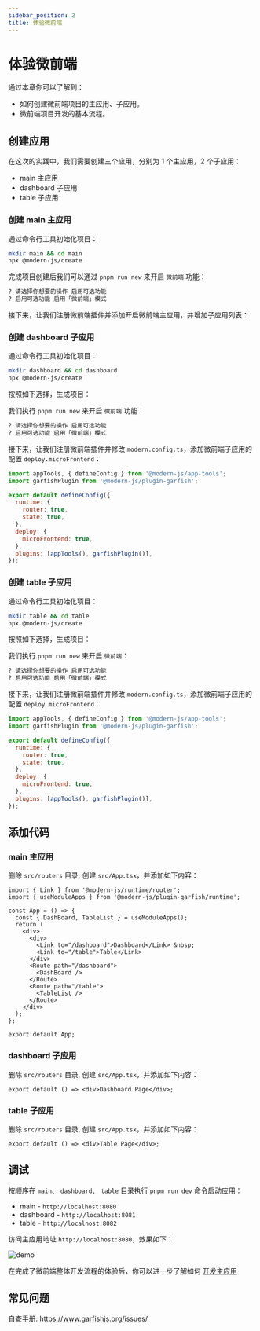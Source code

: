 ```yaml
---
sidebar_position: 2
title: 体验微前端
---
```

# 体验微前端

通过本章你可以了解到：

- 如何创建微前端项目的主应用、子应用。
- 微前端项目开发的基本流程。

## 创建应用

在这次的实践中，我们需要创建三个应用，分别为 1 个主应用，2 个子应用：

- main 主应用
- dashboard 子应用
- table 子应用

### 创建 main 主应用

通过命令行工具初始化项目：

```bash
mkdir main && cd main
npx @modern-js/create
```


<DefaultMWAGenerate />

完成项目创建后我们可以通过 `pnpm run new` 来开启 `微前端` 功能：

```bash
? 请选择你想要的操作 启用可选功能
? 启用可选功能 启用「微前端」模式
```

接下来，让我们注册微前端插件并添加开启微前端主应用，并增加子应用列表：


<EnableMicroFrontend />


<MicroRuntimeConfig />

### 创建 dashboard 子应用

通过命令行工具初始化项目：

```bash
mkdir dashboard && cd dashboard
npx @modern-js/create
```

按照如下选择，生成项目：

<DefaultMWAGenerate/>

我们执行 `pnpm run new` 来开启 `微前端` 功能：

```bash
? 请选择你想要的操作 启用可选功能
? 启用可选功能 启用「微前端」模式
```

接下来，让我们注册微前端插件并修改 `modern.config.ts`，添加微前端子应用的配置 `deploy.microFrontend`：

```js title="modern.config.ts"
import appTools, { defineConfig } from '@modern-js/app-tools';
import garfishPlugin from '@modern-js/plugin-garfish';

export default defineConfig({
  runtime: {
    router: true,
    state: true,
  },
  deploy: {
    microFrontend: true,
  },
  plugins: [appTools(), garfishPlugin()],
});
```

### 创建 table 子应用

通过命令行工具初始化项目：

```bash
mkdir table && cd table
npx @modern-js/create
```

按照如下选择，生成项目：

<DefaultMWAGenerate/>

我们执行 `pnpm run new` 来开启 `微前端`：

```bash
? 请选择你想要的操作 启用可选功能
? 启用可选功能 启用「微前端」模式
```

接下来，让我们注册微前端插件并修改 `modern.config.ts`，添加微前端子应用的配置 `deploy.microFrontend`：

```js title="modern.config.ts"
import appTools, { defineConfig } from '@modern-js/app-tools';
import garfishPlugin from '@modern-js/plugin-garfish';

export default defineConfig({
  runtime: {
    router: true,
    state: true,
  },
  deploy: {
    microFrontend: true,
  },
  plugins: [appTools(), garfishPlugin()],
});
```

## 添加代码

### main 主应用

删除 `src/routers` 目录, 创建 `src/App.tsx`，并添加如下内容：

```tsx
import { Link } from '@modern-js/runtime/router';
import { useModuleApps } from '@modern-js/plugin-garfish/runtime';

const App = () => {
  const { DashBoard, TableList } = useModuleApps();
  return (
    <div>
      <div>
        <Link to="/dashboard">Dashboard</Link> &nbsp;
        <Link to="/table">Table</Link>
      </div>
      <Route path="/dashboard">
        <DashBoard />
      </Route>
      <Route path="/table">
        <TableList />
      </Route>
    </div>
  );
};

export default App;
```

### dashboard 子应用

删除 `src/routers` 目录, 创建 `src/App.tsx`，并添加如下内容：

```tsx
export default () => <div>Dashboard Page</div>;
```

### table 子应用

删除 `src/routers` 目录, 创建 `src/App.tsx`，并添加如下内容：

```tsx
export default () => <div>Table Page</div>;
```

## 调试

按顺序在 `main`、 `dashboard`、 `table` 目录执行 `pnpm run dev` 命令启动应用：

- main - `http://localhost:8080`
- dashboard - `http://localhost:8081`
- table - `http://localhost:8082`

访问主应用地址 `http://localhost:8080`，效果如下：

![demo](https://lf3-static.bytednsdoc.com/obj/eden-cn/zq-uylkvT/ljhwZthlaukjlkulzlp/micro-demo.gif)

在完成了微前端整体开发流程的体验后，你可以进一步了解如何 [开发主应用](./c03-main-app.md)

## 常见问题

自查手册: https://www.garfishjs.org/issues/
